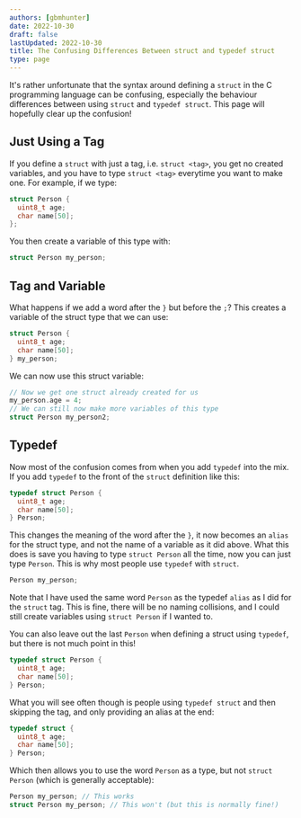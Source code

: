 ```yaml
---
authors: [gbmhunter]
date: 2022-10-30
draft: false
lastUpdated: 2022-10-30
title: The Confusing Differences Between struct and typedef struct
type: page
---
```



It's rather unfortunate that the syntax around defining a `struct` in the C programming language can be confusing, especially the behaviour differences between using `struct` and `typedef struct`. This page will hopefully clear up the confusion!

## Just Using a Tag

If you define a `struct` with just a tag, i.e. `struct <tag>`, you get no created variables, and you have to type `struct <tag>` everytime you want to make one. For example, if we type:

```c
struct Person {
  uint8_t age;
  char name[50];
};
```

You then create a variable of this type with:

```c
struct Person my_person;
```

## Tag and Variable

What happens if we add a word after the `}` but before the `;`? This creates a variable of the struct type that we can use:

```c
struct Person {
  uint8_t age;
  char name[50];
} my_person;
```

We can now use this struct variable:

```c
// Now we get one struct already created for us
my_person.age = 4;
// We can still now make more variables of this type
struct Person my_person2;
```

## Typedef

Now most of the confusion comes from when you add `typedef` into the mix. If you add `typedef` to the front of the `struct` definition like this:

```c
typedef struct Person {
  uint8_t age;
  char name[50];
} Person;
```

This changes the meaning of the word after the `}`, it now becomes an `alias` for the struct type, and not the name of a variable as it did above. What this does is save you having to type `struct Person` all the time, now you can just type `Person`. This is why most people use `typedef` with `struct`.

```c
Person my_person;
```

Note that I have used the same word `Person` as the typedef `alias` as I did for the `struct` tag. This is fine, there will be no naming collisions, and I could still create variables using `struct Person` if I wanted to.

You can also leave out the last `Person` when defining a struct using `typedef`, but there is not much point in this!

```c
typedef struct Person {
  uint8_t age;
  char name[50];
} Person;
```

What you will see often though is people using `typedef struct` and then skipping the tag, and only providing an alias at the end:

```c
typedef struct {
  uint8_t age;
  char name[50];
} Person;
```

Which then allows you to use the word `Person` as a type, but not `struct Person` (which is generally acceptable):

```c
Person my_person; // This works
struct Person my_person; // This won't (but this is normally fine!)
```